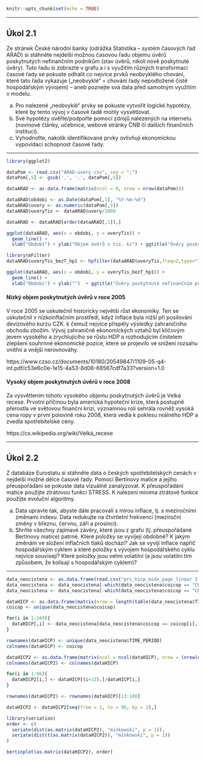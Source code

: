 
```r
knitr::opts_chunk$set(echo = TRUE)
```

<hr>
## Úkol 2.1

Ze stránek České národní banky (odrážka Statistika – systém časových řad ARAD) si
stáhněte nejdelší možnou časovou řadu objemu úvěrů poskytnutých nefinančním
podnikům (stav úvěrů, nikoli nově poskytnuté úvěry). Tuto řadu si zobrazte v grafu a i
s využitím různých transformací časové řady se pokuste odhalit co nejvíce prvků
neobvyklého chování, které tato řada vykazuje („neobvyklé“ = chování řady nepodložené
čistě hospodářským vývojem) – aneb poznejte svá data před samotným využitím v modelu.

a. Pro nalezené „neobvyklé“ prvky se pokuste vytvořit logické hypotézy, které by tento
vývoj v časové řadě mohly vysvětlovat.
b. Své hypotézy ověřte/podpořte pomocí zdrojů nalezených na internetu (novinové
články, učebnice, webové stránky ČNB či dalších finančních institucí).
c. Vyhodnoťte, nakolik identifikované prvky ovlivňují ekonomickou vypovídací
schopnost časové řady.

<hr>

```r
library(ggplot2)

dataPom <- read.csv("ARAD-uvery.csv", sep = ";")
dataPom[,5] <- gsub(',', '.', dataPom[,5])

dataARAD <- as.data.frame(matrix(ncol = 0, nrow = nrow(dataPom)))

dataARAD$obdobi <- as.Date(dataPom[,1], "%Y-%m-%d")
dataARAD$uvery <- as.numeric(dataPom[,5])
dataARAD$uveryTis <- dataARAD$uvery/1000

dataARAD <- dataARAD[order(dataARAD[,1]),]

ggplot(dataARAD, aes(x = obdobi, y = uveryTis)) +
  geom_line() +
  xlab("Období") + ylab("Objem úvěrů v tis. ks") + ggtitle("Úvěry poskytnuté nefinančním podnikům")
```

```r
library(mFilter)
dataARAD$uveryTis_bezT_hp1 <- hpfilter(dataARAD$uveryTis,freq=2,type="frequency", drift=TRUE)$trend

ggplot(dataARAD, aes(x = obdobi, y = uveryTis_bezT_hp1)) +
  geom_line() +
  xlab("Období") + ylab("")  + ggtitle("Úvěry poskytnuté nefinančním podnikům očištěné o trend pomocí HP filtru")
```

#### Nízký objem poskytnutých úvěrů v roce 2005

V roce 2005 se uskutečnil historicky největší růst ekonomiky. Ten se uskutečnil v nízkoinflačním prostředí, když inflace byla nižší při posilování devizového kurzu CZK. k čemuž nejvíce přispěly výsledky zahraničního obchodu zbožím. Vývoj zahraničně ekonomických vztahů byl klíčovým jevem vysokého a zrychlujícího se růstu HDP a rozhodujícím činitelem zlepšení souhrnné ekonomické pozice, které se projevilo ve snížení rozsahu vnitřní a vnější nerovnováhy.

https://www.czso.cz/documents/10180/20549847/1109-05-q4-int.pdf/c53e6c0e-1e15-4a53-8d06-68567cdf7a33?version=1.0

#### Vysoký objem poskytnutých úvěrů v roce 2008

Za vysvětlením tohoto vysokého objemu poskytnutých úvěrů je Velká recese. Prvotní příčinou byla americká hypoteční krize, která postupně přerostla ve světovou finanční krizi, významnou roli sehrála rovněž vysoká cena ropy v první polovině roku 2008, která vedla k poklesu reálného HDP a zvedla spotřebitelské ceny.

https://cs.wikipedia.org/wiki/Velká_recese

<hr>
## Úkol 2.2

Z databáze Eurostatu si stáhněte data o českých spotřebitelských cenách v nejdelší možné
délce časové řady. Pomocí Bertinovy matice a jejího přeuspořádání se pokuste data vizuálně
zanalyzovat. K přeuspořádání matice použijte ztrátovou funkci STRESS. K nalezení minima ztrátové funkce použijte evoluční algoritmy.

a. Data upravte tak, abyste dále pracovali s mírou inflace, tj. s meziročními změnami
indexu. Data redukujte na čtvrtletní frekvenci (meziroční změny v březnu, červnu, září a
prosinci).
b. Shrňte všechny zajímavé závěry, které jsou z grafu (tj. přeuspořádané Bertinovy
matice) patrné. Které položky se vyvíjejí obdobně? K jakým změnám ve složení
inflačních tlaků dochází? Jak se vyvíjí inflace napříč hospodářským cyklem a které
položky s vývojem hospodářského cyklu nejvíce souvisejí? Které položky jsou velmi
volatilní (a jsou volatilní tím způsobem, že kolísají s hospodářským cyklem)?

<hr>

```r
data_neocistena <- as.data.frame(read.csv("prc_hicp_midx_page_linear 3.csv"))
data_neocistena <- data_neocistena[-which(data_neocistena$coicop == "CP09142"),]
data_neocistena <- data_neocistena[-which(data_neocistena$coicop == "CP02203"),]

dataHICP <- as.data.frame(matrix(nrow = length(table(data_neocistena$TIME_PERIOD)), ncol = 0))
coicop <- unique(data_neocistena$coicop)

for(i in 1:169){
  dataHICP[,i] <- data_neocistena[data_neocistena$coicop == coicop[i],]$OBS_VALUE
}

rownames(dataHICP) <- unique(data_neocistena$TIME_PERIOD)
colnames(dataHICP) <- coicop
```

```r
dataHICP2 <- as.data.frame(matrix(ncol = ncol(dataHICP), nrow = (nrow(dataHICP)-12)))
colnames(dataHICP2) <- colnames(dataHICP)

for(i in 1:96){
  dataHICP2[i,] <- dataHICP[(i+12),]/dataHICP[i,]
}

rownames(dataHICP2) <- rownames(dataHICP)[13:108]

dataHICP2 <- dataHICP2[seq(from = 1, to = 96, by = 2),]
```


```r
library(seriation)
order <- c(
  seriate(dist(as.matrix(dataHICP2), "minkowski", p = 1)),
  seriate(dist(t(as.matrix(dataHICP2)), "minkowski", p = 1))
)

bertinplot(as.matrix(dataHICP2), order)
```








